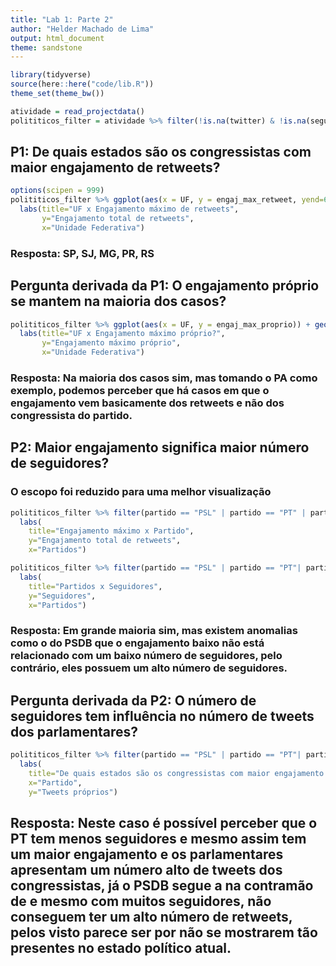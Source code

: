 ```yaml
---
title: "Lab 1: Parte 2"
author: "Helder Machado de Lima"
output: html_document
theme: sandstone
---
```


```r
library(tidyverse)
source(here::here("code/lib.R"))
theme_set(theme_bw())
```

```r
atividade = read_projectdata()
polititicos_filter = atividade %>% filter(!is.na(twitter) & !is.na(seguidores) & !is.na(segue))
```

## P1: De quais estados são os congressistas com maior engajamento de retweets?

```r
options(scipen = 999)
polititicos_filter %>% ggplot(aes(x = UF, y = engaj_max_retweet, yend=600000,scipen = 999, format(y, scientific = FALSE))) + geom_col() +
  labs(title="UF x Engajamento máximo de retweets",
       y="Engajamento total de retweets", 
       x="Unidade Federativa")
```

### Resposta: SP, SJ, MG, PR, RS

## Pergunta derivada da P1: O engajamento próprio se mantem na maioria dos casos?

```r
polititicos_filter %>% ggplot(aes(x = UF, y = engaj_max_proprio)) + geom_col() + coord_flip()+
  labs(title="UF x Engajamento máximo próprio?",
       y="Engajamento máximo próprio", 
       x="Unidade Federativa")

```

### Resposta: Na maioria dos casos sim, mas tomando o PA como exemplo, podemos perceber que há casos em que o engajamento vem basicamente dos retweets e não dos congressista do partido.


## P2: Maior engajamento significa maior número de seguidores?
### O escopo foi reduzido para uma melhor visualização

```r
polititicos_filter %>% filter(partido == "PSL" | partido == "PT" | partido == "MDB"| partido == "PSDB") %>% ggplot(aes(x = partido , y=engaj_max)) + geom_col() +
  labs(
    title="Engajamento máximo x Partido",
    y="Engajamento total de retweets", 
    x="Partidos")

polititicos_filter %>% filter(partido == "PSL" | partido == "PT"| partido == "MDB"| partido == "PSDB") %>% ggplot(aes(x = partido , y=seguidores)) + geom_col() +
  labs(
    title="Partidos x Seguidores",
    y="Seguidores", 
    x="Partidos")

```
### Resposta: Em grande maioria sim, mas existem anomalias como o do PSDB que o engajamento baixo não está relacionado com um baixo número de seguidores, pelo contrário, eles possuem um alto número de seguidores.

## Pergunta derivada da P2: O número de seguidores tem influência no número de tweets dos parlamentares?

```r
polititicos_filter %>% filter(partido == "PSL" | partido == "PT"| partido == "MDB"| partido == "PSDB") %>% ggplot(aes(x = partido , y=n_proprio)) + geom_col() +
  labs(
    title="De quais estados são os congressistas com maior engajamento de retweets?",
    x="Partido", 
    y="Tweets próprios")
```

## Resposta: Neste caso é possível perceber que o PT tem menos seguidores e mesmo assim tem um maior engajamento e os parlamentares apresentam um número alto de tweets dos congressistas, já o PSDB segue a na contramão de e mesmo com muitos seguidores, não conseguem ter um alto número de retweets, pelos visto parece ser por não se mostrarem tão presentes no estado político atual. 


